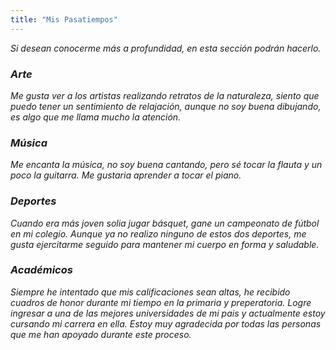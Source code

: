 ```yaml
---
title: "Mis Pasatiempos"
---
```


*Si desean conocerme más a profundidad, en esta sección podrán hacerlo.*

### *Arte*

*Me gusta ver a los artistas realizando retratos de la naturaleza, siento que puedo tener un sentimiento de relajación, aunque no soy buena dibujando, es algo que me llama mucho la atención.*

### *Música*

*Me encanta la música, no soy buena cantando, pero sé tocar la flauta y un poco la guitarra. Me gustaria aprender a tocar el piano.*

### *Deportes*

*Cuando era más joven solia jugar básquet, gane un campeonato de fútbol en mi colegio. Aunque ya no realizo ninguno de estos dos deportes, me gusta ejercitarme seguido para mantener mi cuerpo en forma y saludable.*

### *Académicos* 

*Siempre he intentado que mis calificaciones sean altas, he recibido cuadros de honor durante mi tiempo en la primaria y preperatoria. Logre ingresar a una de las mejores universidades de mi pais y actualmente estoy cursando mi carrera en ella. Estoy muy agradecida por todas las personas que me han apoyado durante este proceso.*
